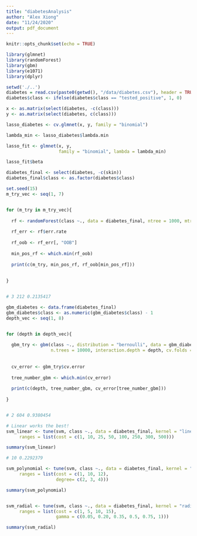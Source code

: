 ```yaml
---
title: "diabetesAnalysis"
author: "Alex Xiong"
date: "11/24/2020"
output: pdf_document
---
```


```r
knitr::opts_chunk$set(echo = TRUE)
```


```r
library(glmnet)
library(randomForest)
library(gbm)
library(e1071)
library(dplyr)
```


```r
setwd('./..')
diabetes = read.csv(paste0(getwd(), "/data/diabetes.csv"), header = TRUE)
diabetes$class <- ifelse(diabetes$class == "tested_positive", 1, 0)
```

```r
x <- as.matrix(select(diabetes, -c(class)))
y <- as.matrix(select(diabetes, c(class))) 

lasso_diabetes <- cv.glmnet(x, y, family = "binomial")

lambda_min <- lasso_diabetes$lambda.min

lasso_fit <- glmnet(x, y,
                    family = "binomial", lambda = lambda_min)

lasso_fit$beta
```


```r
diabetes_final <- select(diabetes, -c(skin))
diabetes_final$class <- as.factor(diabetes$class)
```



```r

set.seed(15)
m_try_vec <- seq(1, 7)


for (m_try in m_try_vec){
  
  rf <- randomForest(class ~., data = diabetes_final, ntree = 1000, mtry = m_try)
  
  rf_err <- rf$err.rate
  
  rf_oob <- rf_err[, "OOB"]
  
  min_pos_rf <- which.min(rf_oob)
  
  print(c(m_try, min_pos_rf, rf_oob[min_pos_rf]))
  
  
}


# 3 212 0.2135417
```


```r

gbm_diabetes <- data.frame(diabetes_final)
gbm_diabetes$class <- as.numeric(gbm_diabetes$class) - 1
depth_vec <- seq(1, 8)


for (depth in depth_vec){
  
  gbm_try <- gbm(class ~., distribution = "bernoulli", data = gbm_diabetes, 
                 n.trees = 10000, interaction.depth = depth, cv.folds = 5, shrinkage = 0.01)
  
  
  cv_error <- gbm_try$cv.error
  
  tree_number_gbm <- which.min(cv_error)
  
  print(c(depth, tree_number_gbm, cv_error[tree_number_gbm]))
  
}


# 2 604 0.9380454
```

```r

# Linear works the best! 
svm_linear <- tune(svm, class ~., data = diabetes_final, kernel = "linear", 
     ranges = list(cost = c(1, 10, 25, 50, 100, 250, 300, 500)))

summary(svm_linear)

# 10 0.2292379
```

```r


svm_polynomial <- tune(svm, class ~., data = diabetes_final, kernel = "polynomial", 
     ranges = list(cost = c(1, 10, 12), 
                   degree= c(2, 3, 4)))

summary(svm_polynomial)



```



```r
svm_radial <- tune(svm, class ~., data = diabetes_final, kernel = "radial", 
     ranges = list(cost = c(1, 5, 10, 15), 
                   gamma = c(0.05, 0.20, 0.35, 0.5, 0.75, 1)))

summary(svm_radial)
```

